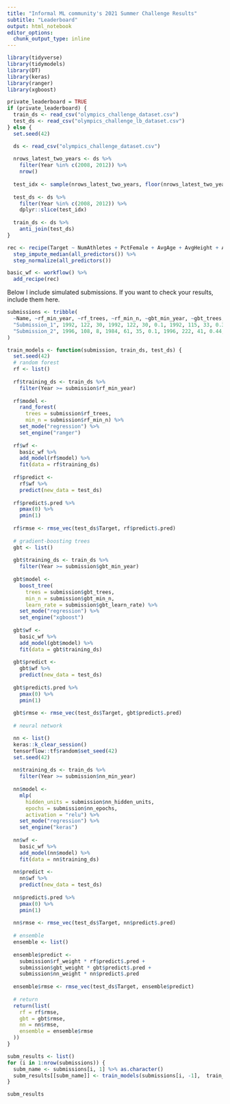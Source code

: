 ```yaml
---
title: "Informal ML community's 2021 Summer Challenge Results"
subtitle: "Leaderboard"
output: html_notebook
editor_options: 
  chunk_output_type: inline
---
```


```r
library(tidyverse)
library(tidymodels)
library(DT)
library(keras)
library(ranger)
library(xgboost)
```

```r
private_leaderboard = TRUE
if (private_leaderboard) {
  train_ds <- read_csv("olympics_challenge_dataset.csv")
  test_ds <- read_csv("olympics_challenge_lb_dataset.csv")
} else {
  set.seed(42)

  ds <- read_csv("olympics_challenge_dataset.csv")
  
  nrows_latest_two_years <- ds %>% 
    filter(Year %in% c(2008, 2012)) %>% 
    nrow()
  
  test_idx <- sample(nrows_latest_two_years, floor(nrows_latest_two_years * 0.35))
  
  test_ds <- ds %>% 
    filter(Year %in% c(2008, 2012)) %>% 
    dplyr::slice(test_idx)
  
  train_ds <- ds %>% 
    anti_join(test_ds)
}

```

```r
rec <- recipe(Target ~ NumAthletes + PctFemale + AvgAge + AvgHeight + AvgWeight + AvgOlympicExp + PctAchievPrevGames + PctPastMedals, data = train_ds) %>%
  step_impute_median(all_predictors()) %>% 
  step_normalize(all_predictors()) 
```

```r
basic_wf <- workflow() %>% 
  add_recipe(rec)
```

Below I include simulated submissions. If you want to check your results, include them here.

```r
submissions <- tribble(
  ~Name, ~rf_min_year, ~rf_trees, ~rf_min_n, ~gbt_min_year, ~gbt_trees, ~gbt_min_n, ~gbt_learn_rate, ~nn_min_year, ~nn_hidden_units, ~nn_epochs, ~rf_weight, ~gbt_weight, ~nn_weight,
  "Submission_1", 1992, 122, 30, 1992, 122, 30, 0.1, 1992, 115, 33, 0.33, 0.33, 0.34,
  "Submission_2", 1996, 108, 8, 1984, 61, 35, 0.1, 1996, 222, 41, 0.44, 0.42, 0.14
)
```

```r
train_models <- function(submission, train_ds, test_ds) {
  set.seed(42)
  # random forest
  rf <- list()
  
  rf$training_ds <- train_ds %>% 
    filter(Year >= submission$rf_min_year)
  
  rf$model <- 
    rand_forest(
      trees = submission$rf_trees, 
      min_n = submission$rf_min_n) %>% 
    set_mode("regression") %>%
    set_engine("ranger")
  
  rf$wf <- 
    basic_wf %>% 
    add_model(rf$model) %>%
    fit(data = rf$training_ds)
  
  rf$predict <- 
    rf$wf %>% 
    predict(new_data = test_ds)
  
  rf$predict$.pred %>% 
    pmax(0) %>%
    pmin(1)
  
  rf$rmse <- rmse_vec(test_ds$Target, rf$predict$.pred)
  
  # gradient-boosting trees
  gbt <- list()
  
  gbt$training_ds <- train_ds %>% 
    filter(Year >= submission$gbt_min_year)
  
  gbt$model <- 
    boost_tree(
      trees = submission$gbt_trees, 
      min_n = submission$gbt_min_n, 
      learn_rate = submission$gbt_learn_rate) %>% 
    set_mode("regression") %>%
    set_engine("xgboost")
  
  gbt$wf <- 
    basic_wf %>% 
    add_model(gbt$model) %>%
    fit(data = gbt$training_ds)
  
  gbt$predict <- 
    gbt$wf %>% 
    predict(new_data = test_ds)
  
  gbt$predict$.pred %>% 
    pmax(0) %>%
    pmin(1)
  
  gbt$rmse <- rmse_vec(test_ds$Target, gbt$predict$.pred)
  
  # neural network

  nn <- list()
  keras::k_clear_session()
  tensorflow::tf$random$set_seed(42)
  set.seed(42)
   
  nn$training_ds <- train_ds %>% 
    filter(Year >= submission$nn_min_year)
  
  nn$model <- 
    mlp(
      hidden_units = submission$nn_hidden_units,
      epochs = submission$nn_epochs, 
      activation = "relu") %>% 
    set_mode("regression") %>%
    set_engine("keras")
  
  nn$wf <- 
    basic_wf %>% 
    add_model(nn$model) %>%
    fit(data = nn$training_ds)
  
  nn$predict <- 
    nn$wf %>% 
    predict(new_data = test_ds)
  
  nn$predict$.pred %>% 
    pmax(0) %>%
    pmin(1)
  
  nn$rmse <- rmse_vec(test_ds$Target, nn$predict$.pred)
  
  # ensemble
  ensemble <- list()
  
  ensemble$predict <- 
    submission$rf_weight * rf$predict$.pred +
    submission$gbt_weight * gbt$predict$.pred +
    submission$nn_weight * nn$predict$.pred
  
  ensemble$rmse <- rmse_vec(test_ds$Target, ensemble$predict)
    
  # return
  return(list(
    rf = rf$rmse,
    gbt = gbt$rmse,
    nn = nn$rmse,
    ensemble = ensemble$rmse
  ))
}
```

```r
subm_results <- list()
for (i in 1:nrow(submissions)) {
  subm_name <- submissions[i, 1] %>% as.character()
  subm_results[[subm_name]] <- train_models(submissions[i, -1],  train_ds, test_ds)
}
```

```r
subm_results
```
